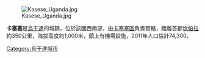 [[Image:Kasese_Uganda.jpg|right]]

'''卡塞塞'''是[[烏干達|烏干達]]的城鎮，位於該國西南部，由[[卡塞塞區|卡塞塞區]]負責管轄，距離首都[[坎帕拉|坎帕拉]]約350公里，海拔高度約1,000米，鎮上有機場設施，2011年人口估計74,300。

{{coord|00|11|N|30|05|E|type:city|display=title}}

{{Uganda-geo-stub}}
[[Category:烏干達城市|Category:烏干達城市]]